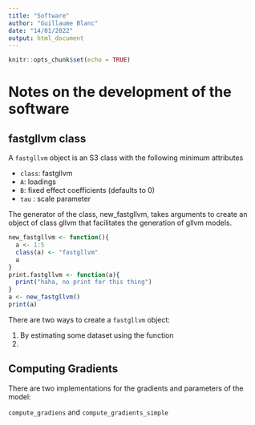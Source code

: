 ```yaml
---
title: "Software"
author: "Guillaume Blanc"
date: "14/01/2022"
output: html_document
---
```


```r
knitr::opts_chunk$set(echo = TRUE)
```

# Notes on the development of the software

## fastgllvm class
A `fastgllvm` object is an S3 class with the following minimum attributes

* `class`: fastgllvm
* `A`: loadings
* `B`: fixed effect coefficients (defaults to 0)
* `tau` : scale parameter

The generator of the class, new_fastgllvm, takes arguments to create an object of class gllvm that facilitates the
generation of gllvm models.

```r
new_fastgllvm <- function(){
  a <- 1:5
  class(a) <- "fastgllvm"
  a
}
print.fastgllvm <- function(a){
  print("haha, no print for this thing")
}
a <- new_fastgllvm()
print(a)
```

There are two ways to create a `fastgllvm` object:

1. By estimating some dataset using the function 
2. 

## Computing Gradients
There are two implementations for the gradients and parameters of the model:

`compute_gradiens` and `compute_gradients_simple`
